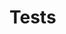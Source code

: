 
# Tests

<GitHubFolderStructure
	githubUrl="https://github.com/Bing-Chill-inc/Algoforge-main"
	pathToDisplay="src/back/tests"
	openByDefault
/>
